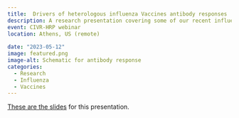 ```yaml
---
title:  Drivers of heterologous influenza Vaccines antibody responses
description: A research presentation covering some of our recent influenza Vaccines work.
event: CIVR-HRP webinar
location: Athens, US (remote)
  
date: "2023-05-12"
image: featured.png
image-alt: Schematic for antibody response
categories:
  - Research
  - Influenza
  - Vaccines
---
```



<a href="Handel-CIVR-2023-05.html" target="_blank">These are the slides</a> for this presentation.

